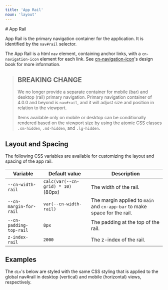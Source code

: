 ```yaml
---
title: 'App Rail'
noun: 'layout'
---
```

<article class="surface">
# App Rail

App Rail is the primary navigation container for the application. It is identified by the `nav#rail` selector.

The App Rail is a html `nav` element, containing anchor links, with a `cn-navigation-icon` element for each link. See [cn-navigation-icon](/custom-elements/cn-navigation-icon)'s design book for more information.

> ## BREAKING CHANGE 
>
> We no longer provide a separate container for mobile (bar) and desktop (rail) primary navigation. Primary navigation container of 4.0.0 and beyond is `nav#rail`, and it will adjust size and position in relation to the viewport.
>
> Items available only on mobile or desktop can be conditionally rendered based on the viewport size by using the atomic CSS classes `.sm-hidden`, `.md-hidden`, and `.lg-hidden`.

## Layout and Spacing

The following CSS variables are available for customizing the layout and spacing of the app rail.

| Variable | Default value | Description |
|---|---|---|
| `--cn-width-rail` | `calc(var(--cn-grid) * 10)` (80px) | The width of the rail. |
| `--cn-margin-for-rail` | `var(--cn-width-rail)` | The margin applied to `main` and `cn-app-bar` to make space for the rail. |
| `--cn-padding-top-rail` | `8px` | The padding at the top of the rail. |
| `z-index-rail` | `2000` | The z-index of the rail. |

</article>


<article class="surface">

## Examples

The `div`'s below are styled with the same CSS styling that is applied to the global nav#rail in desktop (vertical) and mobile (horizontal) views, respectively.

<div class="flex">

<nav class="debug flex-none" 
  style="
    display: flex;
    flex-direction: column;
    width: var(--cn-width-rail);
    gap: var(--cn-gap, 16px);
    align-items: center;
    padding-bottom: var(--cn-gap, 16px);
    padding-top: var(--cn-padding-top-rail, 8px);">
  <a href="#">
    <cn-navigation-icon noun="mekanismi"></cn-navigation-icon>
  </a>
  <a href="#">
    <cn-navigation-icon noun="tools" label="tools"></cn-navigation-icon>
  </a>
</nav>

<nav class="debug flex-none" 
  style="
    display: flex;
    flex-direction: row;
    height: var(--cn-width-rail);
    gap: var(--cn-gap, 16px);
    align-items: center;
    padding-bottom: var(--cn-gap, 16px);
    padding-top: var(--cn-padding-top-rail, 8px);">
  <a href="#">
    <cn-navigation-icon noun="mekanismi"></cn-navigation-icon>
  </a>
  <a href="#">
    <cn-navigation-icon noun="tools" label="tools"></cn-navigation-icon>
  </a>
</nav>

</div>

</article>